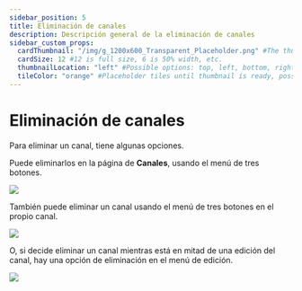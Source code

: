 ```yaml
---
sidebar_position: 5
title: Eliminación de canales
description: Descripción general de la eliminación de canales
sidebar_custom_props:
  cardThumbnail: "/img/g_1200x600_Transparent_Placeholder.png" #The thumbnail on the category card.
  cardSize: 12 #12 is full size, 6 is 50% width, etc.
  thumbnailLocation: "left" #Possible options: top, left, bottom, right, none
  tileColor: "orange" #Placeholder tiles until thumbnail is ready, possible options: blue, cream, darkpurple, lightpurple, mauve, orange, pink, none
---
```


# Eliminación de canales

Para eliminar un canal, tiene algunas opciones.

Puede eliminarlos en la página de **Canales**, usando el menú de tres botones.

![](https://i.imgur.com/345UtVh.png)

También puede eliminar un canal usando el menú de tres botones en el propio canal.

![](https://i.imgur.com/Bha4o9U.png)

O, si decide eliminar un canal mientras está en mitad de una edición del canal, hay una opción de eliminación en el menú de edición.

![](https://i.imgur.com/JVu5qa8.png)